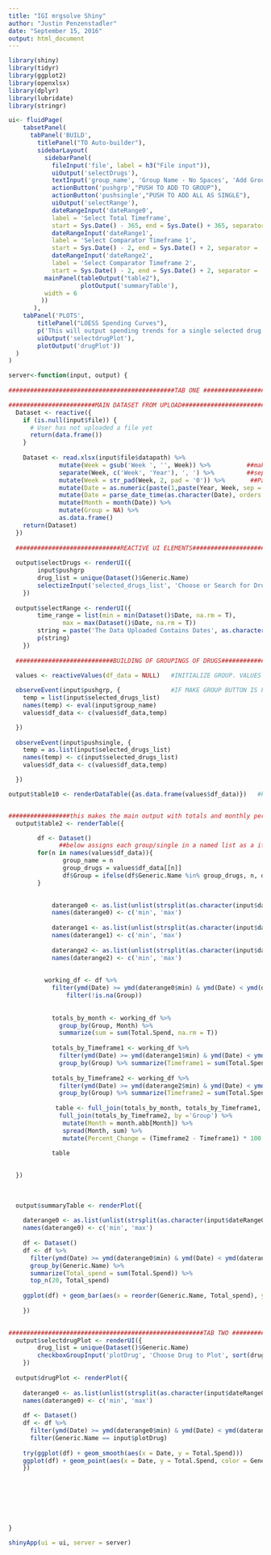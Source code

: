 ```yaml
---
title: "IGI mrgsolve Shiny"
author: "Justin Penzenstadler"
date: "September 15, 2016"
output: html_document
---
```


```r
library(shiny)
library(tidyr)
library(ggplot2)
library(openxlsx)
library(dplyr)
library(lubridate)
library(stringr)
```



```r
ui<- fluidPage(
    tabsetPanel(
      tabPanel('BUILD',
        titlePanel("TO Auto-builder"),
        sidebarLayout(
          sidebarPanel(
            fileInput('file', label = h3("File input")),
            uiOutput('selectDrugs'),
            textInput('group_name', 'Group Name - No Spaces', 'Add Group Name Here'),
            actionButton('pushgrp',"PUSH TO ADD TO GROUP"),
            actionButton('pushsingle',"PUSH TO ADD ALL AS SINGLE"),
            uiOutput('selectRange'),
            dateRangeInput('dateRange0',
            label = 'Select Total Timeframe',
            start = Sys.Date() - 365, end = Sys.Date() + 365, separator = 'to'),
            dateRangeInput('dateRange1',
            label = 'Select Comparator Timeframe 1',
            start = Sys.Date() - 2, end = Sys.Date() + 2, separator = 'to'),
            dateRangeInput('dateRange2',
            label = 'Select Comparator Timeframe 2',
            start = Sys.Date() - 2, end = Sys.Date() + 2, separator = 'to')),
          mainPanel(tableOutput("table2"),
                    plotOutput('summaryTable'),
          width = 6
         ))
       ),
    tabPanel('PLOTS', 
        titlePanel("LOESS Spending Curves"),
        p('This will output spending trends for a single selected drug over the selected Total Timeframe'),
        uiOutput('selectdrugPlot'),
        plotOutput('drugPlot'))
  )
)  
```


```r
server<-function(input, output) {
  
##############################################TAB ONE #######################################################  

########################MAIN DATASET FROM UPLOAD############################    
  Dataset <- reactive({
    if (is.null(input$file)) {
      # User has not uploaded a file yet
      return(data.frame())
    }
    
    Dataset <- read.xlsx(input$file$datapath) %>%
              mutate(Week = gsub('Week ', '', Week)) %>%          ##make Week numeric
              separate(Week, c('Week', 'Year'), ', ') %>%         ##separate Week/Year into different columns 
              mutate(Week = str_pad(Week, 2, pad = '0')) %>%       ##Pad Week so that it is always 2 digits
              mutate(Date = as.numeric(paste(1,paste(Year, Week, sep = ''), sep = ''))) %>%  ##add a day (aka u in lubridate) for each date.  it is a bug.
              mutate(Date = parse_date_time(as.character(Date), orders = "uYW")) %>% 
              mutate(Month = month(Date)) %>% 
              mutate(Group = NA) %>%
              as.data.frame()
    return(Dataset)
  })  
  
  #############################REACTIVE UI ELEMENTS###########################
  
  output$selectDrugs <- renderUI({
        input$pushgrp 
        drug_list = unique(Dataset()$Generic.Name)
        selectizeInput('selected_drugs_list', 'Choose or Search for Drugs', choices = sort(drug_list), multiple = TRUE)
    })
    
  output$selectRange <- renderUI({
        time_range = list(min = min(Dataset()$Date, na.rm = T), 
               max = max(Dataset()$Date, na.rm = T)) 
        string = paste('The Data Uploaded Contains Dates', as.character(time_range$min), as.character(time_range$max))
        p(string)
    })
  
  ###########################BUILDING OF GROUPINGS OF DRUGS######################
  
  values <- reactiveValues(df_data = NULL)   #INITIALIZE GROUP. VALUES IS THE GROUP DF

  observeEvent(input$pushgrp, {              #IF MAKE GROUP BUTTON IS PUSHED, ADD CURRENT SELECTED DRUGS AS grouped item to values 
    temp = list(input$selected_drugs_list)
    names(temp) <- eval(input$group_name)
    values$df_data <- c(values$df_data,temp)

  })
  
  observeEvent(input$pushsingle, {
    temp = as.list(input$selected_drugs_list)
    names(temp) <- c(input$selected_drugs_list)
    values$df_data <- c(values$df_data,temp)

  })

output$table10 <- renderDataTable({as.data.frame(values$df_data)})   #kill this maybe for final development version? 


#################this makes the main output with totals and monthly per group/drug#####################################
  output$table2 <- renderTable({

        df <- Dataset()
              ##below assigns each group/single in a named list as a item in df$group.
        for(n in names(values$df_data)){
               group_name = n
               group_drugs = values$df_data[[n]]
               df$Group = ifelse(df$Generic.Name %in% group_drugs, n, df$Group)
        }
        

            daterange0 <- as.list(unlist(strsplit(as.character(input$dateRange0), 'to')))
            names(daterange0) <- c('min', 'max')
            
            daterange1 <- as.list(unlist(strsplit(as.character(input$dateRange1), 'to')))
            names(daterange1) <- c('min', 'max')
            
            daterange2 <- as.list(unlist(strsplit(as.character(input$dateRange2), 'to')))
            names(daterange2) <- c('min', 'max')
            
            
          working_df <- df %>% 
            filter(ymd(Date) >= ymd(daterange0$min) & ymd(Date) < ymd(daterange0$max)) %>%
                filter(!is.na(Group))
          
          
            totals_by_month <- working_df %>% 
              group_by(Group, Month) %>% 
              summarize(sum = sum(Total.Spend, na.rm = T))
        
            totals_by_Timeframe1 <- working_df %>% 
              filter(ymd(Date) >= ymd(daterange1$min) & ymd(Date) < ymd(daterange1$max))%>%
              group_by(Group) %>% summarize(Timeframe1 = sum(Total.Spend, na.rm = T))
            
            totals_by_Timeframe2 <- working_df %>% 
              filter(ymd(Date) >= ymd(daterange2$min) & ymd(Date) < ymd(daterange2$max))%>%
              group_by(Group) %>% summarize(Timeframe2 = sum(Total.Spend, na.rm = T))
            
             table <- full_join(totals_by_month, totals_by_Timeframe1, by = "Group") %>% 
              full_join(totals_by_Timeframe2, by ='Group') %>% 
               mutate(Month = month.abb[Month]) %>%
               spread(Month, sum) %>%
               mutate(Percent_Change = (Timeframe2 - Timeframe1) * 100 /Timeframe2)
           
            table
            

  })
  
  
  
  output$summaryTable <- renderPlot({
    
    daterange0 <- as.list(unlist(strsplit(as.character(input$dateRange0), 'to')))
    names(daterange0) <- c('min', 'max')
    
    df <- Dataset()
    df <- df %>% 
      filter(ymd(Date) >= ymd(daterange0$min) & ymd(Date) < ymd(daterange0$max)) %>%
      group_by(Generic.Name) %>% 
      summarize(Total_spend = sum(Total.Spend)) %>% 
      top_n(20, Total_spend)
    
    ggplot(df) + geom_bar(aes(x = reorder(Generic.Name, Total_spend), y = Total_spend), stat = 'identity') + theme(axis.text.x = element_text(angle = 90, hjust = 1))
    
    })
  

######################################################TAB TWO #############################################################
  output$selectdrugPlot <- renderUI({
        drug_list = unique(Dataset()$Generic.Name)
        checkboxGroupInput('plotDrug', 'Choose Drug to Plot', sort(drug_list))
    })
  
  output$drugPlot <- renderPlot({
    
    daterange0 <- as.list(unlist(strsplit(as.character(input$dateRange0), 'to')))
    names(daterange0) <- c('min', 'max')
    
    df <- Dataset()
    df <- df %>% 
      filter(ymd(Date) >= ymd(daterange0$min) & ymd(Date) < ymd(daterange0$max)) %>%
      filter(Generic.Name == input$plotDrug)
    
    try(ggplot(df) + geom_smooth(aes(x = Date, y = Total.Spend)))
    ggplot(df) + geom_point(aes(x = Date, y = Total.Spend, color = Generic.Name))
    })
  
  
  
  
  
  
  
}

```

```r
shinyApp(ui = ui, server = server)
```